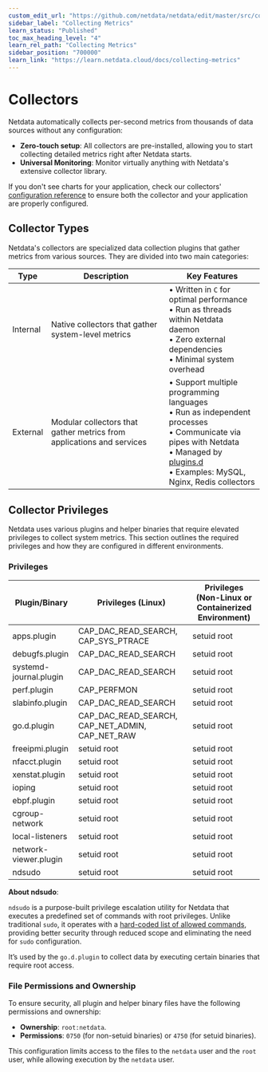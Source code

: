```yaml
---
custom_edit_url: "https://github.com/netdata/netdata/edit/master/src/collectors/README.md"
sidebar_label: "Collecting Metrics"
learn_status: "Published"
toc_max_heading_level: "4"
learn_rel_path: "Collecting Metrics"
sidebar_position: "700000"
learn_link: "https://learn.netdata.cloud/docs/collecting-metrics"
---
```


# Collectors

Netdata automatically collects per-second metrics from thousands of data sources without any configuration:

- **Zero-touch setup**: All collectors are pre-installed, allowing you to start collecting detailed metrics right after Netdata starts.
- **Universal Monitoring**: Monitor virtually anything with Netdata's extensive collector library.

If you don't see charts for your application, check our collectors' [configuration reference](/docs/collecting-metrics/collectors-configuration) to ensure both the collector and your application are properly configured.

## Collector Types

Netdata's collectors are specialized data collection plugins that gather metrics from various sources. They are divided into two main categories:

| Type     | Description                                                           | Key Features                                                                                                                                                                                                           |
|----------|-----------------------------------------------------------------------|------------------------------------------------------------------------------------------------------------------------------------------------------------------------------------------------------------------------|
| Internal | Native collectors that gather system-level metrics                    | • Written in `C` for optimal performance<br/>• Run as threads within Netdata daemon<br/>• Zero external dependencies<br/>• Minimal system overhead                                                                        |
| External | Modular collectors that gather metrics from applications and services | • Support multiple programming languages<br/>• Run as independent processes<br/>• Communicate via pipes with Netdata<br/>• Managed by [plugins.d](/docs/developer-and-contributor-corner/external-plugins)<br/>• Examples: MySQL, Nginx, Redis collectors |


## Collector Privileges

Netdata uses various plugins and helper binaries that require elevated privileges to collect system metrics.
This section outlines the required privileges and how they are configured in different environments.

### Privileges

| Plugin/Binary          | Privileges (Linux)                              | Privileges (Non-Linux or Containerized Environment) |   
|------------------------|-------------------------------------------------|-----------------------------------------------------|
| apps.plugin            | CAP_DAC_READ_SEARCH, CAP_SYS_PTRACE             | setuid root                                         |
| debugfs.plugin         | CAP_DAC_READ_SEARCH                             | setuid root                                         |
| systemd-journal.plugin | CAP_DAC_READ_SEARCH                             | setuid root                                         |
| perf.plugin            | CAP_PERFMON                                     | setuid root                                         |
| slabinfo.plugin        | CAP_DAC_READ_SEARCH                             | setuid root                                         |
| go.d.plugin            | CAP_DAC_READ_SEARCH, CAP_NET_ADMIN, CAP_NET_RAW | setuid root                                         |
| freeipmi.plugin        | setuid root                                     | setuid root                                         |
| nfacct.plugin          | setuid root                                     | setuid root                                         |
| xenstat.plugin         | setuid root                                     | setuid root                                         |
| ioping                 | setuid root                                     | setuid root                                         |
| ebpf.plugin            | setuid root                                     | setuid root                                         |
| cgroup-network         | setuid root                                     | setuid root                                         |
| local-listeners        | setuid root                                     | setuid root                                         |
| network-viewer.plugin  | setuid root                                     | setuid root                                         |
| ndsudo                 | setuid root                                     | setuid root                                         |

**About ndsudo**:

`ndsudo` is a purpose-built privilege escalation utility for Netdata that executes a predefined set of commands with root privileges. Unlike traditional `sudo`, it operates with a [hard-coded list of allowed commands](https://github.com/netdata/netdata/blob/master/src/collectors/utils/ndsudo.c), providing better security through reduced scope and eliminating the need for `sudo` configuration.

It’s used by the `go.d.plugin` to collect data by executing certain binaries that require root access.

### File Permissions and Ownership

To ensure security, all plugin and helper binary files have the following permissions and ownership:

- **Ownership**: `root:netdata`.
- **Permissions**: `0750` (for non-setuid binaries) or `4750` (for setuid binaries).

This configuration limits access to the files to the `netdata` user and the `root` user, while allowing execution by the `netdata` user.
